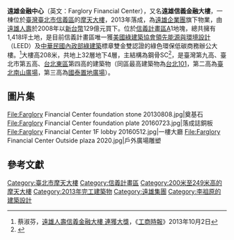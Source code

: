 {{Infobox Skyscraper
| building_name = 遠雄金融中心<br><small>Farglory Financial Center</small>
| image = [[File:Farglory_Financial_Center_20131024.jpg|220px]]
| status = {{green|竣工}}
| location_country = {{ROC-TW}}
| location_city = [[臺北市|臺北市]]
| address = [[信義區_(臺北市)|信義區]]松高路1號
| completion_date = 2013年
| use = 
| antenna_spire = {{convert|208|m|ft}}
| roof = {{convert|164.5|m|ft}}
| floor_count = 地上32層<br>地下4層
| floor_area = 61,147.58平方公尺
| building_type = 辦公
| architect = [[李祖原|李祖原]]聯合建築師事務所<ref>{{cite web |title=遠雄金融中心 |url=https://www.farglory-gdc.com.tw/building/%E9%81%A0%E9%9B%84%E9%87%91%E8%9E%8D%E4%B8%AD%E5%BF%83-40.html |publisher=遠雄全球展示中心 台北館 |access-date=2019-11-12 |archive-url=https://web.archive.org/web/20191112123234/https://www.farglory-gdc.com.tw/building/%25E9%2581%25A0%25E9%259B%2584%25E9%2587%2591%25E8%259E%258D%25E4%25B8%25AD%25E5%25BF%2583-40.html |archive-date=2019-11-12 |dead-url=yes }}</ref>
| elevator_count = 
| parking = 124位
| skyscraperpage_id = 
}}

'''遠雄金融中心'''（英文：Farglory Financial Center），又名'''遠雄信義金融大樓'''，一棟位於[[臺灣|臺灣]][[臺北市|臺北市]][[信義區_(臺北市)|信義區]]的[[摩天大樓|摩天大樓]]，2013年落成，為[[遠雄企業團|遠雄企業團]]旗下物業，由[[遠雄人壽|遠雄人壽]]於2008年以[[新台幣|新台幣]]129億元買下。位於[[信義計畫區|信義計畫區]]A1地塊，總共擁有1,418坪土地，是目前信義計畫區唯一獲[[美國綠建築協會|美國綠建築協會]][[領先能源與環境設計|領先能源與環境設計]]（LEED）及[[中華民國內政部|中華民國內政部]][[綠建築|綠建築]]標章雙金雙認證的綠色環保低碳商務辦公大樓。<ref>蔡淑芬，[http://www.chinatimes.com/newspapers/20131002000284-260210 遠雄人壽信義金融大樓 連獲大獎]，《[[工商時報|工商時報]]》2013年10月2日</ref>大樓高208米，共地上32層地下4層，主結構為鋼骨SC<ref>{{cite web |title=遠雄金融中心大樓簡介 |url=http://tw-rent-office.com/tw-rent-office-news46.aspx |publisher=鉅揚不動產有限公司}}</ref>，是臺灣第九高、臺北市第五高、[[台北東區|台北東區]]第四高的建築物（同區最高建築物為[[台北101|台北101]]，第二高為[[臺北南山廣場|臺北南山廣場]]，第三高為[[國泰置地廣場|國泰置地廣場]]）。

== 圖片集 ==
<GALLERY>
File:Farglory Financial Center foundation stone 20130808.jpg|奠基石
File:Farglory Financial Center foundation plate 20160723.jpg|落成誌銅板
File:Farglory Financial Center 1F lobby 20160512.jpg|一樓大廳
File:Farglory Financial Center Outside plaza 2020.jpg|戶外廣場雕塑
</GALLERY>

== 參考文獻 ==
{{reflist}}
{{台灣摩天大樓}}

[[Category:臺北市摩天大樓|Category:臺北市摩天大樓]]
[[Category:信義計畫區|Category:信義計畫區]]
[[Category:200米至249米高的摩天大樓|Category:200米至249米高的摩天大樓]]
[[Category:2013年完工建築物|Category:2013年完工建築物]]
[[Category:遠雄集團|Category:遠雄集團]]
[[Category:李祖原的建築設計|Category:李祖原的建築設計]]